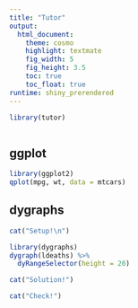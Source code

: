 ```yaml
---
title: "Tutor"
output: 
  html_document:
    theme: cosmo
    highlight: textmate
    fig_width: 5
    fig_height: 3.5
    toc: true
    toc_float: true
runtime: shiny_prerendered
---
```


```r
library(tutor)
```

```r

```



## ggplot

```r
library(ggplot2)
qplot(mpg, wt, data = mtcars)
```

## dygraphs


```r
cat("Setup!\n")
```

```r
library(dygraphs)
dygraph(ldeaths) %>%
  dyRangeSelector(height = 20)
```

```r
cat("Solution!")
```

```r
cat("Check!")
```







